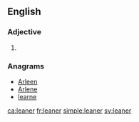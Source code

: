 ==English==

===Adjective===
{{head|en}}

# {{en-comparative of|lean}}

===Anagrams===
* [[Arleen#English|Arleen]]
* [[Arlene#English|Arlene]]
* [[learne#English|learne]]

[[ca:leaner]]
[[fr:leaner]]
[[simple:leaner]]
[[sv:leaner]]